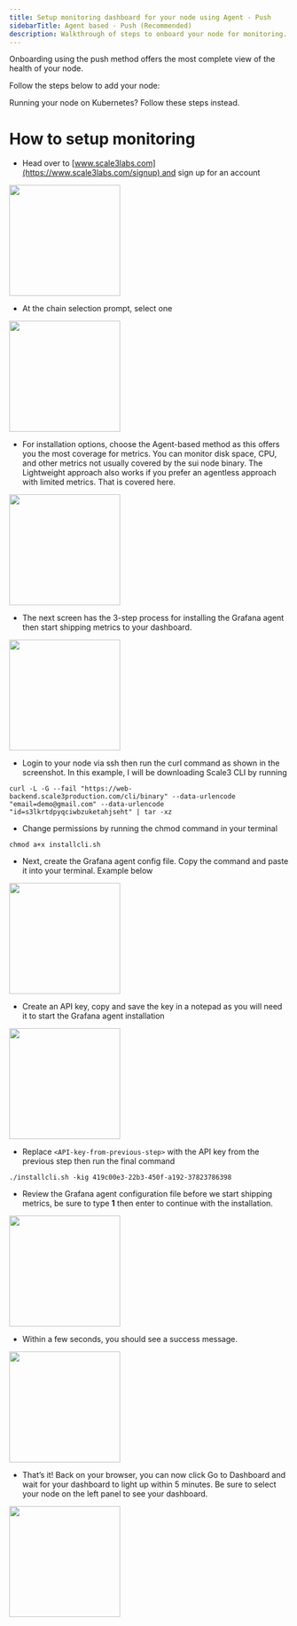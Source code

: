 ```yaml
---
title: Setup monitoring dashboard for your node using Agent - Push
sidebarTitle: Agent based - Push (Recommended)
description: Walkthrough of steps to onboard your node for monitoring.
---
```


Onboarding using the push method offers the most complete view of the health of your node. 


Follow the steps below to add your node:

Running your node on Kubernetes? Follow these steps instead.

# How to setup monitoring

- Head over to [www.scale3labs.com](https://www.scale3labs.com/signup) and sign up for an account


<img height="200" src="https://miro.medium.com/v2/resize:fit:1400/1*JwrNViuYqbVjWDdraU-blw.png" />

- At the chain selection prompt, select one

<img height="200" src="https://miro.medium.com/v2/resize:fit:1400/1*so-EyDWyf1EeMAyy3gO_Lg.png" />

- For installation options, choose the Agent-based method as this offers you the most coverage for metrics. You can monitor disk space, CPU, and other metrics not usually covered by the sui node binary. The Lightweight approach also works if you prefer an agentless approach with limited metrics. That is covered here.

<img height="200" src="https://miro.medium.com/v2/resize:fit:1400/1*bBX4HESWjrSADOVhNpfmXQ.png" />

- The next screen has the 3-step process for installing the Grafana agent then start shipping metrics to your dashboard.
<img height="200" src="https://miro.medium.com/v2/resize:fit:1400/1*S-K8c5jxHAwTWKb_Irh8lg.png" />

- Login to your node via ssh then run the curl command as shown in the screenshot. In this example, I will be downloading Scale3 CLI by running

```shell
curl -L -G --fail "https://web-backend.scale3production.com/cli/binary" --data-urlencode "email=demo@gmail.com" --data-urlencode "id=s3lkrtdpyqciwbzuketahjseht" | tar -xz
```


- Change permissions by running the chmod command in your terminal

```shell
chmod a+x installcli.sh
```

- Next, create the Grafana agent config file. Copy the command and paste it into your terminal. Example below

<img height="200" src="https://miro.medium.com/v2/resize:fit:1400/1*HCfM5NPFj-X0kN3UZc3i8w.png" />

- Create an API key, copy and save the key in a notepad as you will need it to start the Grafana agent installation

<img height="200" src="https://miro.medium.com/v2/resize:fit:1400/1*lROXblKzPF_2qT9zjCNC1g.png" />

- Replace `<API-key-from-previous-step>` with the API key from the previous step then run the final command

```shell
./installcli.sh -kig 419c00e3-22b3-450f-a192-37823786398
```

- Review the Grafana agent configuration file before we start shipping metrics, be sure to type **1** then enter to continue with the installation.

<img height="200" src="https://miro.medium.com/v2/resize:fit:1400/1*EVLL0tDBCLA4kgadfML-kQ.png" />

- Within a few seconds, you should see a success message. 
<img height="200" src="https://miro.medium.com/v2/resize:fit:1400/1*78rzAdMGpMr1GhKoocZGTA.png" />


- That’s it! Back on your browser, you can now click Go to Dashboard and wait for your dashboard to light up within 5 minutes. Be sure to select your node on the left panel to see your dashboard.

<img height="200" src="https://miro.medium.com/v2/resize:fit:1400/1*Y2-bjiHQpC4-CY-BYoGFFg.png" />
